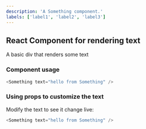 ```yaml
---
description: 'A Something component.'
labels: ['label1', 'label2', 'label3']
---
```



## React Component for rendering text

A basic div that renders some text

### Component usage
```js
<Something text="hello from Something" />
```

### Using props to customize the text

Modify the text to see it change live:
```js live
<Something text="hello from Something" />
```
